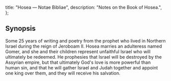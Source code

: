   title: "Hosea — Notae Bibliae",
  description: "Notes on the Book of Hosea.",
};

<Initial text="Hosea"/>

## Synopsis

Some 25 years of writing and poetry from the prophet <Definition lang="hebrew" anchor="hoshea" text="Hosea"/> who lived in Northern Israel during the reign of Jeroboam II. Hosea marries an adulteress named Gomer, and she and their children represent unfaithful Israel who will ultimately be redeemed. He prophesies that Israel will be destroyed by the Assyrian empire, but that ultimately God's love is more powerful than human sin, and that he will gather Israel and Judah together and appoint one king over them, and they will receive his salvation.
